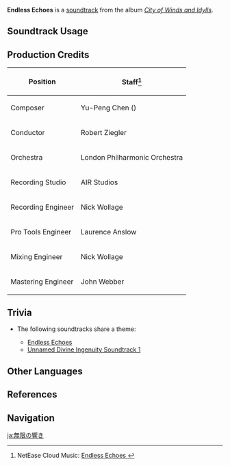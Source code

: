 {{Soundtrack Infobox
|image          = City of Winds and Idylls.png
|album          = City of Winds and Idylls
|disc           = 3
|number         = 55
|featured       =
|featured2      =
|featured3      =
|featured_disc  =
|featured_disc2 =
|featured_disc3 =
|youtube_id     = 0eGJoxNSKOo
|spotify_id     = 0ooolJPrLaktBacYuKWehQ
|previous       = Rhythm from Ancient Times
|next           = Charge! Fearless Warriors
}}
'''Endless Echoes''' is a [[soundtrack]] from the album ''[[City of Winds and Idylls]]''.

==Soundtrack Usage==
{{Soundtrack Usage
|domain   = Forsaken Rift;;Lost Treasure of Arcadia;;Peak of Vindagnyr;;Secret Ingredient (Domain);;Temple of the Wolf;;Deep Within the Temple of the Wolf;;Deserted Ruins of Eya;;Deserted Ruins of Thermadon
|eventgameplay = Where Shadows Writhe;;Frost-Worn Space;;A Study in Potions/Sealed Ruins
}}

==Production Credits==
{| class="wikitable"
! Position
! Staff<ref>NetEase Cloud Music: [https://music.163.com/#/song?id=1481392861 Endless Echoes {{zh|无尽的回响}}]</ref>
|-
! Composer
| Yu-Peng Chen ({{zh|陈致逸}})
|-
! Conductor
| Robert Ziegler
|-
! Orchestra
| London Philharmonic Orchestra
|-
! Recording Studio
| AIR Studios
|-
! Recording Engineer
| Nick Wollage
|-
! Pro Tools Engineer
| Laurence Anslow
|-
! Mixing Engineer
| Nick Wollage
|-
! Mastering Engineer
| John Webber
|}

==Trivia==
* <section begin="EndlessEchoesTheme" />The following soundtracks share a theme:
** [[Endless Echoes]]
** [[Unnamed Divine Ingenuity Soundtrack 1]]<section end="EndlessEchoesTheme" />

==Other Languages==
{{Other Languages
|en      = Endless Echoes
|zhs     = 无尽的回响
|zhs_rm  = Wújìn de Huíxiǎng
|zht     = 無盡的迴響
|zht_rm  = Wújìn de Huíxiǎng
|zh_tl   = Endless Echoes
|ja      = 無限の響き
|ja_rm   = Mugen no Hibiki
|ja_tl   = Endless Echoes
}}

==References==
{{Reflist}}

==Navigation==
{{Soundtrack Navbox|City of Winds and Idylls}}

[[ja:無限の響き]]